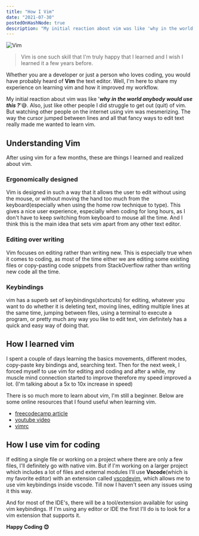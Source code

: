 ```yaml
---
title: "How I Vim"
date: "2021-07-30"
postedOnHashNode: true
description: "My initial reaction about vim was like 'why in the world anybody would use this?'."
---
```


<Image src="/images/how-i-vim/cover.jpg" width={1400} height={750} alt="Vim" />

> Vim is one such skill that I'm truly happy that I learned and I wish I learned it a few years before.

Whether you are a developer or just a person who loves coding, you would have probably heard of **Vim** the text editor. Well, I'm here to share my experience on learning vim and how it improved my workflow.

My initial reaction about vim was like '_**why in the world anybody would use this ?**_'😅. Also, just like other people I did struggle to get out (quit) of vim. But watching other people on the internet using vim was mesmerizing. The way the cursor jumped between lines and all that fancy ways to edit text really made me wanted to learn vim.

## Understanding Vim

After using vim for a few months, these are things I learned and realized about vim.

### Ergonomically designed

Vim is designed in such a way that it allows the user to edit without using the mouse, or without moving the hand too much from the keyboard(especially when using the home row technique to type). This gives a nice user experience, especially when coding for long hours, as I don't have to keep switching from keyboard to mouse all the time. And I think this is the main idea that sets vim apart from any other text editor.

### Editing over writing

Vim focuses on editing rather than writing new. This is especially true when it comes to coding, as most of the time either we are editing some existing files or copy-pasting code snippets from StackOverflow rather than writing new code all the time.

### Keybindings

vim has a superb set of keybindings(shortcuts) for editing, whatever you want to do whether it is deleting text, moving lines, editing multiple lines at the same time, jumping between files, using a terminal to execute a program, or pretty much any way you like to edit text, vim definitely has a quick and easy way of doing that.

## How I learned vim

I spent a couple of days learning the basics movements, different modes, copy-paste key bindings and, searching text. Then for the next week, I forced myself to use vim for editing and coding and after a while, my muscle mind connection started to improve therefore my speed improved a lot. (I'm talking about a 5x to 10x increase in speed)

There is so much more to learn about vim, I'm still a beginner. Below are some online
resources that I found useful when learning vim.

- [freecodecamp article](https://www.freecodecamp.org/news/learn-linux-vim-basic-features-19134461ab85/)
- [youtube video](https://www.youtube.com/watch?v=IiwGbcd8S7I)
- [vimrc](https://dougblack.io/words/a-good-vimrc.html)

## How I use vim for coding

If editing a single file or working on a project where there are only a few files, I'll definitely go with native vim. But if I'm working on a larger project which includes a lot of files and external modules I'll use **Vscode**(which is my favorite editor) with an extension called [vscodevim](https://github.com/VSCodeVim/Vim), which allows me to use vim keybindings inside vscode. Till now I haven't seen any issues using it this way.

And for most of the IDE's, there will be a tool/extension available for using vim
keybindings. If I'm using any editor or IDE the first I'll do is to look for a vim
extension that supports it.

**Happy Coding 😊**
